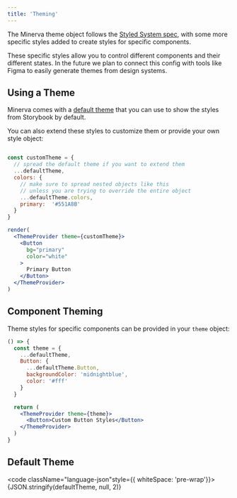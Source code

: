```yaml
---
title: 'Theming'
---
```



The Minerva theme object follows the [Styled System spec](https://system-ui.com/theme/), with some more specific styles added to create styles for specific components.

These specific styles allow you to control different components and their different states. In the future we plan to connect this config with tools like Figma to easily generate themes from design systems.

## Using a Theme

Minerva comes with a [default theme](https://github.com/cratebind/minerva-ui/blob/master/src/theme.ts) that you can use to show the styles from Storybook by default.

You can also extend these styles to customize them or provide your own style object:

```jsx live noInline

const customTheme = {
  // spread the default theme if you want to extend them
  ...defaultTheme,
  colors: {
    // make sure to spread nested objects like this
    // unless you are trying to override the entire object
    ...defaultTheme.colors,
    primary:  '#551A8B'
  }
}

render(
  <ThemeProvider theme={customTheme}>
    <Button
      bg="primary"
      color="white"
    >
      Primary Button
    </Button>
  </ThemeProvider>
)
```

## Component Theming

Theme styles for specific components can be provided in your `theme` object:

```jsx live
() => {
  const theme = {
    ...defaultTheme,
    Button: {
      ...defaultTheme.Button,
      backgroundColor: 'midnightblue',
      color: '#fff'
    }
  }

  return (
    <ThemeProvider theme={theme}>
      <Button>Custom Button Styles</Button>
    </ThemeProvider>
  )
}
```

## Default Theme

<code className="language-json"style={{ whiteSpace: 'pre-wrap'}}>
  {JSON.stringify(defaultTheme, null, 2)}
</code>